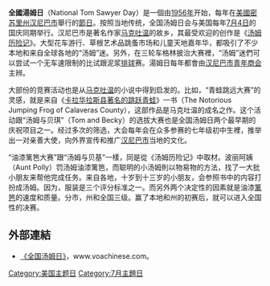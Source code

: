 '''全國湯姆日'''（National Tom Sawyer Day）是一個由[[1956年|1956年]]开始，每年在[[美國|美國]][[密苏里州|密苏里州]][[汉尼巴市|汉尼巴市]]舉行的[[節日|節日]]。按照当地传统，全国汤姆日会与美国每年[[7月4日|7月4日]]的国庆同期举行。汉尼巴市是著名作家[[马克吐温|马克吐温]]的故乡，其最受欢迎的创作是《[[汤姆历险记|汤姆历险记]]》。大型花车游行、草根艺术品跳蚤市场和儿童天地嘉年华，都吸引了不少本地和来自全球各地的“汤姆”迷。另外，在三轮车格林披治大赛裡，“汤姆”迷們可以尝试一个无车速限制的比试跟泥浆[[排球|排球]]赛。湯姆日每年都會由[[汉尼巴市青年商会|汉尼巴市青年商会]]主辨。

大部份的竞赛活动也是从[[马克吐温|马克吐温]]的小说中得到启发的。比如，“青蛙跳远大赛”的灵感，就是来自《[[卡拉华拉斯县著名的跳跃青蛙|卡拉华拉斯县著名的跳跃青蛙]]》一书（The Notorious Jumping Frog of Calaveras County），这部作品是马克吐温的成名之作。这个活动跟“汤姆与贝琪”（Tom and Becky）的选拔大赛也是全国汤姆日两个最早期的庆祝项目之一。经过多次的筛选，大会每年会在众多参赛的七年级初中生裡，推举出一对亲善大使，向外界宣传和推广[[汉尼巴市|汉尼巴市]]当地的文化。

“油漆篱笆大赛”跟“汤姆与贝基”一樣，同是從《汤姆历险记》中取材。波丽阿姨（Aunt Polly）罚汤姆油漆篱笆，而聪明的小汤姆則以物易物的方法，找了一大批小朋友来帮他完成任务。来自各地，十岁到十三岁的小朋友，会参照书中的内容打扮成汤姆。因为，服装是三个评分标准之一。而另外两个决定性的因素就是油漆[[篱笆|篱笆]]的速度和质量。分市，州和全国三级。赢了本地和州的初赛后，就可以进入全国性的决赛。

==外部連結==
*[http://www.voachinese.com/content/article-20090807-national-tom-sawyer-day-60899862/1015472.html 《全国汤姆日》]{{Wayback|url=http://www.voachinese.com/content/article-20090807-national-tom-sawyer-day-60899862/1015472.html |date=20160305020211 }}，www.voachinese.com。

{{VOA}}

[[Category:美国主题日|Category:美国主题日]]
[[Category:7月主題日|Category:7月主題日]]